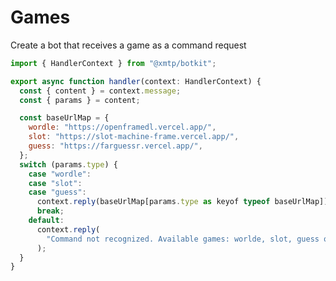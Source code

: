 # Games

Create a bot that receives a game as a command request

```jsx [src/bots/games.ts]
import { HandlerContext } from "@xmtp/botkit";

export async function handler(context: HandlerContext) {
  const { content } = context.message;
  const { params } = content;

  const baseUrlMap = {
    wordle: "https://openframedl.vercel.app/",
    slot: "https://slot-machine-frame.vercel.app/",
    guess: "https://farguessr.vercel.app/",
  };
  switch (params.type) {
    case "wordle":
    case "slot":
    case "guess":
      context.reply(baseUrlMap[params.type as keyof typeof baseUrlMap]);
      break;
    default:
      context.reply(
        "Command not recognized. Available games: worlde, slot, guess or help.",
      );
  }
}

```

